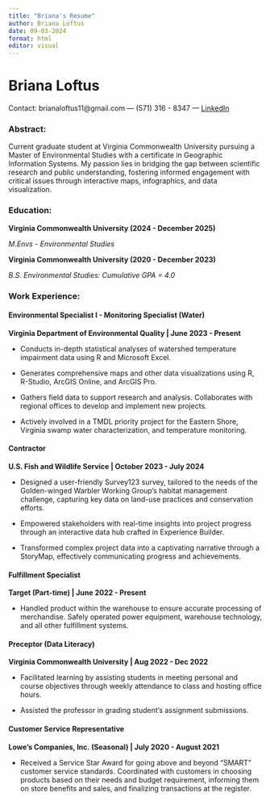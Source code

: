 ```yaml
---
title: "Briana's Resume"
author: Briana Loftus
date: 09-03-2024
format: html
editor: visual
---
```


# Briana Loftus

Contact: brianaloftus11\@gmail.com — (571) 316 - 8347 — [LinkedIn](https://www.linkedin.com/in/briana-loftus-953550271/)

### Abstract:

Current graduate student at Virginia Commonwealth University pursuing a Master of Environmental Studies with a certificate in Geographic Information Systems. My passion lies in bridging the gap between scientific research and public understanding, fostering informed engagement with critical issues through interactive maps, infographics, and data visualization.

### Education:

**Virginia Commonwealth University (2024 - December 2025)**

*M.Envs - Environmental Studies*

**Virginia Commonwealth University (2020 - December 2023)**

*B.S. Environmental Studies: Cumulative GPA = 4.0*

### Work Experience:

#### Environmental Specialist I - Monitoring Specialist (Water)

**Virginia Department of Environmental Quality \| June 2023 - Present**

-   Conducts in-depth statistical analyses of watershed temperature impairment data using R and Microsoft Excel.

-   Generates comprehensive maps and other data visualizations using R, R-Studio, ArcGIS Online, and ArcGIS Pro.

-   Gathers field data to support research and analysis. Collaborates with regional offices to develop and implement new projects.

-   Actively involved in a TMDL priority project for the Eastern Shore, Virginia swamp water characterization, and temperature monitoring.

#### Contractor

**U.S. Fish and Wildlife Service \| October 2023 - July 2024**

-   Designed a user-friendly Survey123 survey, tailored to the needs of the Golden-winged Warbler Working Group's habitat management challenge, capturing key data on land-use practices and conservation efforts.

-   Empowered stakeholders with real-time insights into project progress through an interactive data hub crafted in Experience Builder.

-   Transformed complex project data into a captivating narrative through a StoryMap, effectively communicating progress and achievements.

#### Fulfillment Specialist

**Target (Part-time) \| June 2022 - Present**

-   Handled product within the warehouse to ensure accurate processing of merchandise. Safely operated power equipment, warehouse technology, and all other fulfillment systems.

#### Preceptor (Data Literacy)

**Virginia Commonwealth University \| Aug 2022 - Dec 2022**

-   Facilitated learning by assisting students in meeting personal and course objectives through weekly attendance to class and hosting office hours.

-   Assisted the professor in grading student’s assignment submissions.

#### Customer Service Representative

**Lowe's Companies, Inc. (Seasonal) \| July 2020 - August 2021**

-   Received a Service Star Award for going above and beyond “SMART” customer service standards. Coordinated with customers in choosing products based on their needs and budget requirement, informing them on store benefits and sales, and finalizing transactions at the register.
